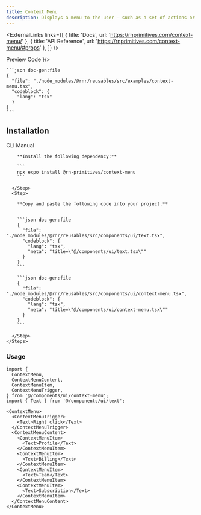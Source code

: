 ```yaml
---
title: Context Menu
description: Displays a menu to the user — such as a set of actions or functions — triggered by a button.
---
```



<ExternalLinks
  links={[
    { title: 'Docs', url: 'https://rnprimitives.com/context-menu/' },
    { title: 'API Reference', url: 'https://rnprimitives.com/context-menu/#props' },
  ]}
/>

<div className="h-5"/>

<SectionTabs defaultValue="preview">
  <SectionTabsList>
    <SectionTabsTrigger value="preview">Preview</SectionTabsTrigger>
    <SectionTabsTrigger value="code">Code</SectionTabsTrigger>
  </SectionTabsList>
  <SectionTabsContent value="preview">
    <PreviewCard copyContent={contextMenuPreview} webPreview={<ContextMenuPreview />}/>
  </SectionTabsContent>
  <SectionTabsContent value="code">

    ```json doc-gen:file
    {
      "file": "./node_modules/@rnr/reusables/src/examples/context-menu.tsx",
      "codeblock": {
        "lang": "tsx"
      }
    }
    ```
  </SectionTabsContent>
</SectionTabs>


## Installation

<SectionTabs defaultValue="cli">
  <SectionTabsList>
    <SectionTabsTrigger id="cli" value="cli">CLI</SectionTabsTrigger>
    <SectionTabsTrigger id="manual" value="manual">Manual</SectionTabsTrigger>
  </SectionTabsList>
  <SectionTabsContent value="cli">
     <CommandTabs args={["add", "context-menu"]}/>
  </SectionTabsContent>
  <SectionTabsContent value="manual">
    <Steps> 
      <Step>
 
        **Install the following dependency:**

        ```
        npx expo install @rn-primitives/context-menu
        ```

      </Step>
      <Step>
 
        **Copy and paste the following code into your project.**


        ```json doc-gen:file
        {
          "file": "./node_modules/@rnr/reusables/src/components/ui/text.tsx",
          "codeblock": {
            "lang": "tsx",
            "meta": "title=\"@/components/ui/text.tsx\""
          }
        }
        ```

        ```json doc-gen:file
        {
          "file": "./node_modules/@rnr/reusables/src/components/ui/context-menu.tsx",
          "codeblock": {
            "lang": "tsx",
            "meta": "title=\"@/components/ui/context-menu.tsx\""
          }
        }
        ```
 
      </Step>
    </Steps>

  </SectionTabsContent>
</SectionTabs>

### Usage

<PortalInfoAlert />

```tsx
import {
  ContextMenu,
  ContextMenuContent,
  ContextMenuItem,
  ContextMenuTrigger,
} from '@/components/ui/context-menu';
import { Text } from '@/components/ui/text';

```

```tsx
<ContextMenu>
  <ContextMenuTrigger>
    <Text>Right click</Text>
  </ContextMenuTrigger>
  <ContextMenuContent>
    <ContextMenuItem>
      <Text>Profile</Text>
    </ContextMenuItem>
    <ContextMenuItem>
      <Text>Billing</Text>
    </ContextMenuItem>
    <ContextMenuItem>
      <Text>Team</Text>
    </ContextMenuItem>
    <ContextMenuItem>
      <Text>Subscription</Text>
    </ContextMenuItem>
  </ContextMenuContent>
</ContextMenu>
```